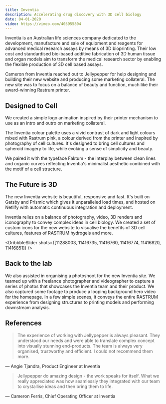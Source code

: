 ```yaml
---
title: Inventia
description: Accelerating drug discovery with 3D cell biology
date: 04-01-2020
video: https://vimeo.com/403955804
---
```


Inventia is an Australian life sciences company dedicated to the development, manufacture and sale of equipment and reagents for advanced medical research assays by means of 3D bioprinting. Their low cost and standardised bio-based additive fabrication of 3D human tissue and organ models aim to transform the medical research sector by enabling the flexible production of 3D cell based assays.

Cameron from Inventia reached out to Jellypepper for help designing and building their new website and producing some marketing collateral. The new site was to focus on a balance of beauty and function, much like their award-winning Rastrum printer.

## Designed to Cell

We created a simple logo animation inspired by their printer mechanism to use as an intro and outro on marketing collateral.

The Inventia colour palette uses a vivid contrast of dark and light colours mixed with Rastrum pink, a colour derived from the printer and inspired by photography of cell cultures. It's designed to bring cell cultures and spheroid imagery to life, while evoking a sense of simplicity and beauty.

We paired it with the typeface Faktum - the interplay between clean lines and organic curves reflecting Inventia's minimalist aesthetic combined with the motif of a cell structure.

## The Future is 3D

The new Inventia website is beautiful, responsive and fast. It's built on Gatsby and Prismic which gives it unparalleled load times, and hosted on Netlify with automatic continuous integration and deployment.

Inventia relies on a balance of photography, video, 3D renders and iconography to convey complex ideas in cell biology. We created a set of custom icons for the new website to visualise the benefits of 3D cell cultures, features of RASTRUM hydrogels and more.

<DribbbleSlider
  shots={[11288003, 11416735, 11416760, 11416774, 11416820, 11416851]}
/>

## Back to the lab

We also assisted in organising a photoshoot for the new Inventia site. We teamed up with a freelance photographer and videographer to capture a series of photos that showcases the Inventia team and their product. We also captured some footage to produce a looping background hero video for the homepage. In a few simple scenes, it conveys the entire RASTRUM experience from designing structures to printing models and performing downstream analysis.

## References

> The experience of working with Jellypepper is always pleasant. They understood our needs and were able to translate complex concept into visually stunning end-products. The team is always very organised, trustworthy and efficient. I could not recommend them more.

&mdash; Angie Tjandra, Product Engineer at Inventia

> Jellypepper do amazing design - the work speaks for itself. What we really appreciated was how seamlessly they integrated with our team to crystallise ideas and then bring them to life.

&mdash; Cameron Ferris, Chief Operating Officer at Inventia
